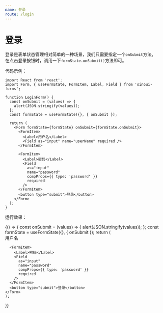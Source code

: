 ```yaml
---
name: 登录
route: /login
---
```



# 登录

登录是表单状态管理相对简单的一种场景，我们只需要指定一个`onSubmit`方法，在点击登录按钮时，调用一下`formState.onSubmit()`方法即可。

代码示例：

```tsx
import React from 'react';
import Form, { useFormState, FormItem, Label, Field } from 'sinoui-forms';

function LoginForm() {
  const onSubmit = (values) => {
    alert(JSON.stringify(values));
  };
  const formState = useFormState({}, { onSubmit });

  return (
    <Form formState={formState} onSubmit={formState.onSubmit}>
      <FormItem>
        <Label>用户名</Label>
        <Field as="input" name="userName" required />
      </FormItem>

      <FormItem>
        <Label>密码</Label>
        <Field
          as="input"
          name="password"
          compProps={{ type: 'password' }}
          required
        />
      </FormItem>
      <button type="submit">登录</button>
    </Form>
  );
}
```

运行效果：

<Playground>
  {() => {
    const onSubmit = (values) => {
        alert(JSON.stringify(values));
    };
    const formState = useFormState({}, { onSubmit });
    return (
      <Form formState={formState} onSubmit={formState.onSubmit}>
      <FormItem>
        <Label>用户名</Label>
        <Field as="input" name="userName" required />
      </FormItem>

      <FormItem>
        <Label>密码</Label>
        <Field
          as="input"
          name="password"
          compProps={{ type: 'password' }}
          required
        />
      </FormItem>
      <button type="submit">登录</button>
    </Form>
    );

}}

</Playground>
